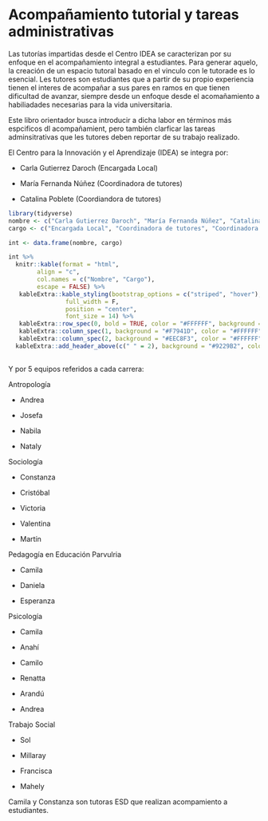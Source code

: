 # [Acompañamiento tutorial y tareas administrativas]{.orange} {.unnumbered style="styles.css"}

Las tutorías impartidas desde el Centro IDEA se caracterizan por su enfoque en el acompañamiento integral a estudiantes. Para generar aquelo, la creación de un espacio tutoral basado en el vinculo con le tutorade es lo esencial. Les tutores son estudiantes que a partir de su propio experiencia tienen el interes de acompañar a sus pares en ramos en que tienen dificultad de avanzar, siempre desde un enfoque desde el acomañamiento a habiliadades necesarias para la vida universitaria.

Este libro orientador busca introducir a dicha labor en términos más espcificos dl acompañamient, pero también clarficar las tareas adminsitrativas que les tutores deben reportar de su trabajo realizado.

El Centro para la Innovación y el Aprendizaje (IDEA) se integra por:

-   Carla Gutierrez Daroch (Encargada Local)

-   María Fernanda Núñez (Coordinadora de tutores)

-   Catalina Poblete (Coordiandora de tutores)

```r
library(tidyverse)
nombre <- c("Carla Gutierrez Daroch", "María Fernanda Núñez", "Catalina Poblete")
cargo <- c("Encargada Local", "Coordinadora de tutores", "Coordinadora de tutores")

int <- data.frame(nombre, cargo)

int %>%
  knitr::kable(format = "html",
        align = "c",
        col.names = c("Nombre", "Cargo"),
        escape = FALSE) %>%
   kableExtra::kable_styling(bootstrap_options = c("striped", "hover"),
                full_width = F,
                position = "center",
                font_size = 14) %>%
   kableExtra::row_spec(0, bold = TRUE, color = "#FFFFFF", background = "#9229B2") %>%  # Encabezado
   kableExtra::column_spec(1, background = "#F7941D", color = "#FFFFFF", bold = TRUE) %>%
   kableExtra::column_spec(2, background = "#EEC8F3", color = "#FFFFFF", bold = TRUE) %>%
  kableExtra::add_header_above(c(" " = 2), background = "#9229B2", color = "white")  # barra superior
  
```

Y por 5 equipos referidos a cada carrera:

Antropología

-   Andrea

-   Josefa

-   Nabila

-   Nataly

Sociología

-   Constanza

-   Cristóbal

-   Victoria

-   Valentina

-   Martín

Pedagogía en Educación Parvulria

-   Camila

-   Daniela

-   Esperanza

Psicología

-   Camila

-   Anahí

-   Camilo

-   Renatta

-   Arandú

-   Andrea

Trabajo Social

-   Sol

-   Millaray

-   Francisca

-   Mahely

Camila y Constanza son tutoras ESD que realizan acompamiento a estudiantes.
